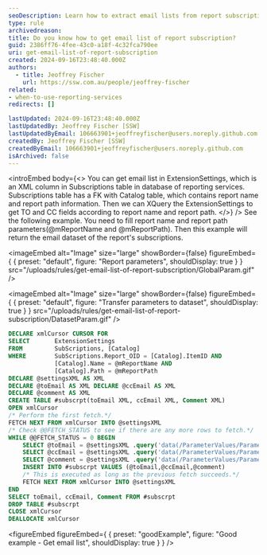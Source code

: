 ```yaml
---
seoDescription: Learn how to extract email lists from report subscriptions using SQL queries for effective reporting management
type: rule
archivedreason:
title: Do you know how to get email list of report subscription?
guid: 2386ff76-4fee-43c0-a18f-4c32fca790ee
uri: get-email-list-of-report-subscription
created: 2024-09-16T23:48:40.000Z
authors:
  - title: Jeoffrey Fischer
    url: https://ssw.com.au/people/jeoffrey-fischer
related:
- when-to-use-reporting-services
redirects: []

lastUpdated: 2024-09-16T23:48:40.000Z
lastUpdatedBy: Jeoffrey Fischer [SSW]
lastUpdatedByEmail: 106663901+jeoffreyfischer@users.noreply.github.com
createdBy: Jeoffrey Fischer [SSW]
createdByEmail: 106663901+jeoffreyfischer@users.noreply.github.com
isArchived: false
---
```


<introEmbed
  body={<>
You can get email list in ExtensionSettings, which is an XML column in Subscriptions table in database of reporting services. Subscriptions table has a FK with Catalog table, which contains report name and report path information. Then we can XQuery the ExtensionSettings to get TO and CC fields according to report name and report path.
  </>}
/>
See the following example. You need to fill report name and report path parameters(@mReportName and @mReportPath). Then this example will return the email dataset of the report's subscriptions.


<imageEmbed
  alt="Image"
  size="large"
  showBorder={false}
  figureEmbed={ {
    preset: "default",
    figure: "Report parameters",
    shouldDisplay: true
  } }
  src="/uploads/rules/get-email-list-of-report-subscription/GlobalParam.gif"
/>


<imageEmbed
  alt="Image"
  size="large"
  showBorder={false}
  figureEmbed={ {
    preset: "default",
    figure: "Transfer parameters to dataset",
    shouldDisplay: true
  } }
  src="/uploads/rules/get-email-list-of-report-subscription/DatasetParam.gif"
/>

```sql
DECLARE xmlCursor CURSOR FOR
SELECT       ExtensionSettings
FROM         SubScriptions, [Catalog]
WHERE        SubScriptions.Report_OID = [Catalog].ItemID AND
             [Catalog].Name = @mReportName AND
             [Catalog].Path = @mReportPath
DECLARE @settingsXML AS XML
DECLARE @toEmail AS XML DECLARE @ccEmail AS XML
DECLARE @comment AS XML
CREATE TABLE #subscrpt(toEmail XML, ccEmail XML, Comment XML)
OPEN xmlCursor
/* Perform the first fetch.*/
FETCH NEXT FROM xmlCursor INTO @settingsXML
/* Check @@FETCH_STATUS to see if there are any more rows to fetch.*/
WHILE @@FETCH_STATUS = 0 BEGIN
    SELECT @toEmail = @settingsXML .query('data(/ParameterValues/ParameterValue [Name = "TO"]/Value)')
    SELECT @ccEmail = @settingsXML .query('data(/ParameterValues/ParameterValue [Name = "CC"]/Value)')
    SELECT @comment = @settingsXML .query('data(/ParameterValues/ParameterValue [Name = "Comment"]/Value)')
    INSERT INTO #subscrpt VALUES (@toEmail,@ccEmail,@comment)
    /* This is executed as long as the previous fetch succeeds.*/
    FETCH NEXT FROM xmlCursor INTO @settingsXML
END
SELECT toEmail, ccEmail, Comment FROM #subscrpt
DROP TABLE #subscrpt
CLOSE xmlCursor
DEALLOCATE xmlCursor

```
<figureEmbed figureEmbed={ {
  preset: "goodExample",
  figure: "Good example - Get email list",
  shouldDisplay: true
} } />
